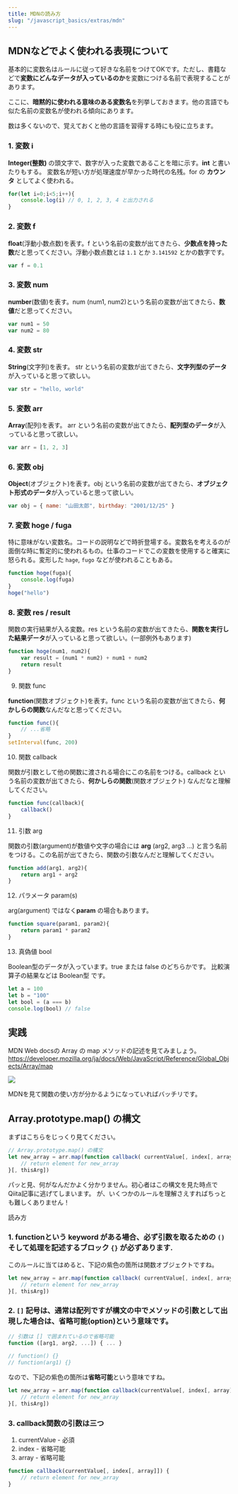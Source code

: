```yaml
---
title: MDNの読み方
slug: "/javascript_basics/extras/mdn"
---
```


## MDNなどでよく使われる表現について

基本的に変数名はルールに従って好きな名前をつけてOKです。ただし、書籍などで**変数にどんなデータが入っているのか**を変数につける名前で表現することがあります。

ここに、**暗黙的に使われる意味のある変数名**を列挙しておきます。他の言語でも似た名前の変数名が使われる傾向にあります。

数は多くないので、覚えておくと他の言語を習得する時にも役に立ちます。

### 1. 変数 i

**Integer(整数)** の頭文字で、数字が入った変数であることを暗に示す。**int** と書いたりもする。
変数名が短い方が処理速度が早かった時代の名残。for の **カウンタ** としてよく使われる。

```js
for(let i=0;i<5;i++){
    console.log(i) // 0, 1, 2, 3, 4 と出力される
}
```

### 2. 変数 f

**float**(浮動小数点数)を表す。f という名前の変数が出てきたら、**少数点を持った数**だと思ってください。浮動小数点数とは `1.1` とか `3.141592` とかの数字です。

```js
var f = 0.1
```

### 3. 変数 num

**number**(数値)を表す。num (num1, num2)という名前の変数が出てきたら、**数値**だと思ってください。

```js
var num1 = 50
var num2 = 80
```

### 4. 変数 str

**String**(文字列)を表す。 str という名前の変数が出てきたら、**文字列型のデータ**が入っていると思って欲しい。

```js
var str = "hello, world"
```

### 5. 変数 arr

**Array**(配列)を表す。 arr という名前の変数が出てきたら、**配列型のデータ**が入っていると思って欲しい。

```js
var arr = [1, 2, 3]
```

### 6. 変数 obj

**Object**(オブジェクト)を表す。obj という名前の変数が出てきたら、**オブジェクト形式のデータ**が入っていると思って欲しい。

```js
var obj = { name: "山田太郎", birthday: "2001/12/25" }
```

### 7. 変数 hoge / fuga

特に意味がない変数名。コードの説明などで時折登場する。変数名を考えるのが面倒な時に暫定的に使われるもの。仕事のコードでこの変数を使用すると確実に怒られる。変形した `hage`, `fugo` などが使われることもある。

```js
function hoge(fuga){
    console.log(fuga)
}
hoge("hello")
```

### 8. 変数 res / result

関数の実行結果が入る変数。res という名前の変数が出てきたら、**関数を実行した結果データ**が入っていると思って欲しい。(一部例外もあります)

```js
function hoge(num1, num2){
    var result = (num1 * num2) + num1 + num2
    return result
}
```

9. 関数 func

**function**(関数オブジェクト)を表す。func という名前の変数が出てきたら、**何かしらの関数**なんだなと思ってください。

```js
function func(){
    // ...省略
}
setInterval(func, 200)
```

10. 関数 callback

関数が引数として他の関数に渡される場合にこの名前をつける。callback という名前の変数が出てきたら、**何かしらの関数**(関数オブジェクト) なんだなと理解してください。

```js
function func(callback){
    callback()
}
```

11. 引数 arg

関数の引数(argument)が数値や文字の場合には **arg**  (arg2, arg3 …) と言う名前をつける。この名前が出てきたら、関数の引数なんだと理解してください。

```js
function add(arg1, arg2){
    return arg1 + arg2
}
```

12. パラメータ param(s)

arg(argument) ではなく**param** の場合もあります。

```js
function square(param1, param2){
    return param1 * param2
}
```

13. 真偽値 bool

Boolean型のデータが入っています。true または false のどちらかです。
比較演算子の結果などは Boolean型 です。

```js
let a = 100
let b = "100"
let bool = (a === b)
console.log(bool) // false
```

## 実践

MDN Web docsの Array の map メソッドの記述を見てみましょう。
https://developer.mozilla.org/ja/docs/Web/JavaScript/Reference/Global_Objects/Array/map

![](/images/mdn_01.png)

MDNを見て関数の使い方が分かるようになっていればバッチリです。


## Array.prototype.map() の構文

まずはこちらをじっくり見てください。

```js
// Array.prototype.map() の構文
let new_array = arr.map(function callback( currentValue[, index[, array]]) {
    // return element for new_array
}[, thisArg])
```


パッと見、何がなんだかよく分かりません。初心者はこの構文を見た時点でQiita記事に逃げてしまいます。
が、いくつかのルールを理解さえすればちっとも難しくありません！

読み方
### 1. **function**という **keyword** がある場合、必ず引数を取るための `()` そして処理を記述するブロック `{}` が必ずあります.

このルールに当てはめると、下記の紫色の箇所は関数オブジェクトですね。

```js
let new_array = arr.map(function callback( currentValue[, index[, array]]) {
    // return element for new_array
}[, thisArg])
```

### 2. `[]` 記号は、通常は配列ですが構文の中でメソッドの引数として出現した場合は、省略可能(**option**)という意味です。

```js
// 引数は [] で囲まれているので省略可能
function ([arg1, arg2, ...]) { ... }
　
// function() {}
// function(arg1) {}
```

なので、下記の紫色の箇所は**省略可能**という意味ですね。

```js
let new_array = arr.map(function callback(currentValue[, index[, array]]) {
    // return element for new_array
}[, thisArg])
```

### 3. callback関数の引数は三つ

1. currentValue - 必須
2. index - 省略可能
3. array - 省略可能

```js
function callback(currentValue[, index[, array]]) {
    // return element for new_array
}
```
